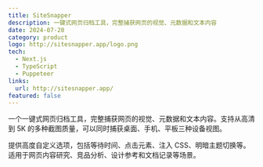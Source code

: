 ```yaml
---
title: SiteSnapper
description: 一键式网页归档工具，完整捕获网页的视觉、元数据和文本内容
date: 2024-07-20
category: product
logo: http://sitesnapper.app/logo.png
tech:
  - Next.js
  - TypeScript
  - Puppeteer
links:
  url: http://sitesnapper.app/
featured: false
---
```


一个一键式网页归档工具，完整捕获网页的视觉、元数据和文本内容。支持从高清到 5K 的多种截图质量，可以同时捕获桌面、手机、平板三种设备视图。

提供高度自定义选项，包括等待时间、点击元素、注入 CSS、明暗主题切换等。适用于网页内容研究、竞品分析、设计参考和文档记录等场景。
